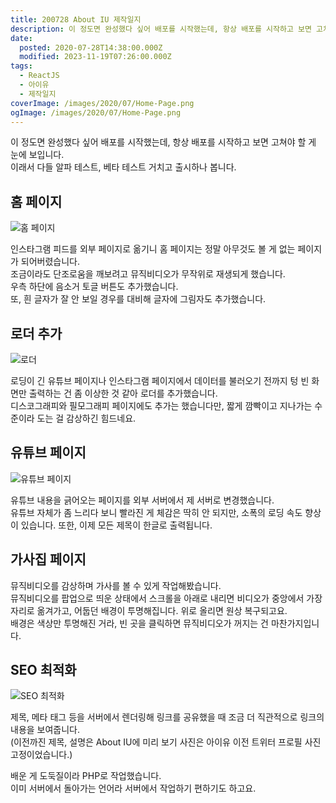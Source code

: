 ```yaml
---
title: 200728 About IU 제작일지
description: 이 정도면 완성했다 싶어 배포를 시작했는데, 항상 배포를 시작하고 보면 고쳐야 할 게 눈에 보입니다.이래서 다들 알파 테스트, 베타 테스트 거치고 출시하나 봅니다. 홈 페이지 인스타그램 피드를 외부 페이지로 옮기니 홈 페이지는 정말 아무것도 볼 게 없는 페이지가 되어버렸습니다.조금이라도 단조로움을 깨보려고 뮤직비디오가 무작위로 재생되게 했습니다.우측 하단에 음소거 토글 버튼도 추가했습니다.또, 흰 글자가 잘 안 보일
date:
  posted: 2020-07-28T14:38:00.000Z
  modified: 2023-11-19T07:26:00.000Z
tags:
  - ReactJS
  - 아이유
  - 제작일지
coverImage: /images/2020/07/Home-Page.png
ogImage: /images/2020/07/Home-Page.png
---
```


이 정도면 완성했다 싶어 배포를 시작했는데, 항상 배포를 시작하고 보면 고쳐야 할 게 눈에 보입니다.  
이래서 다들 알파 테스트, 베타 테스트 거치고 출시하나 봅니다.

## 홈 페이지

![홈 페이지](/images/2020/07/Home-Page.png)

인스타그램 피드를 외부 페이지로 옮기니 홈 페이지는 정말 아무것도 볼 게 없는 페이지가 되어버렸습니다.  
조금이라도 단조로움을 깨보려고 뮤직비디오가 무작위로 재생되게 했습니다.  
우측 하단에 음소거 토글 버튼도 추가했습니다.  
또, 흰 글자가 잘 안 보일 경우를 대비해 글자에 그림자도 추가했습니다.

## 로더 추가

![로더](/images/2020/07/loader.png)

로딩이 긴 유튜브 페이지나 인스타그램 페이지에서 데이터를 불러오기 전까지 텅 빈 화면만 출력하는 건 좀 이상한 것 같아 로더를 추가했습니다.  
디스코그래피와 필모그래피 페이지에도 추가는 했습니다만, 짧게 깜빡이고 지나가는 수준이라 도는 걸 감상하긴 힘드네요.

## 유튜브 페이지

![유튜브 페이지](/images/2020/07/Youtube-Page-1.png)

유튜브 내용을 긁어오는 페이지를 외부 서버에서 제 서버로 변경했습니다.  
유튜브 자체가 좀 느리다 보니 빨라진 게 체감은 딱히 안 되지만, 소폭의 로딩 속도 향상이 있습니다. 또한, 이제 모든 제목이 한글로 출력됩니다.

## 가사집 페이지

뮤직비디오를 감상하며 가사를 볼 수 있게 작업해봤습니다.  
뮤직비디오를 팝업으로 띄운 상태에서 스크롤을 아래로 내리면 비디오가 중앙에서 가장자리로 옮겨가고, 어둡던 배경이 투명해집니다. 위로 올리면 원상 복구되고요.  
배경은 색상만 투명해진 거라, 빈 곳을 클릭하면 뮤직비디오가 꺼지는 건 마찬가지입니다.

## SEO 최적화

![SEO 최적화](/images/2020/07/meta-tags.png)

제목, 메타 태그 등을 서버에서 렌더링해 링크를 공유했을 때 조금 더 직관적으로 링크의 내용을 보여줍니다.  
(이전까진 제목, 설명은 About IU에 미리 보기 사진은 아이유 이전 트위터 프로필 사진 고정이었습니다.)

배운 게 도둑질이라 PHP로 작업했습니다.  
이미 서버에서 돌아가는 언어라 서버에서 작업하기 편하기도 하고요.